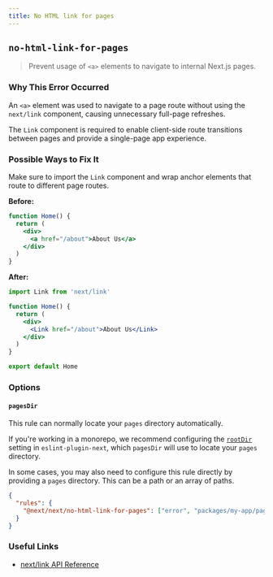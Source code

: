 ```yaml
---
title: No HTML link for pages
---
```


## `no-html-link-for-pages`

> Prevent usage of `<a>` elements to navigate to internal Next.js pages.

### Why This Error Occurred

An `<a>` element was used to navigate to a page route without using the `next/link` component, causing unnecessary full-page refreshes.

The `Link` component is required to enable client-side route transitions between pages and provide a single-page app experience.

### Possible Ways to Fix It

Make sure to import the `Link` component and wrap anchor elements that route to different page routes.

**Before:**

```jsx filename="pages/index.js"
function Home() {
  return (
    <div>
      <a href="/about">About Us</a>
    </div>
  )
}
```

**After:**

```jsx filename="pages/index.js"
import Link from 'next/link'

function Home() {
  return (
    <div>
      <Link href="/about">About Us</Link>
    </div>
  )
}

export default Home
```

### Options

#### `pagesDir`

This rule can normally locate your `pages` directory automatically.

If you're working in a monorepo, we recommend configuring the [`rootDir`](/docs/pages/building-your-application/configuring/eslint#rootdir) setting in `eslint-plugin-next`, which `pagesDir` will use to locate your `pages` directory.

In some cases, you may also need to configure this rule directly by providing a `pages` directory. This can be a path or an array of paths.

```json filename="eslint.config.json"
{
  "rules": {
    "@next/next/no-html-link-for-pages": ["error", "packages/my-app/pages/"]
  }
}
```

### Useful Links

- [next/link API Reference](/docs/pages/api-reference/components/link)
